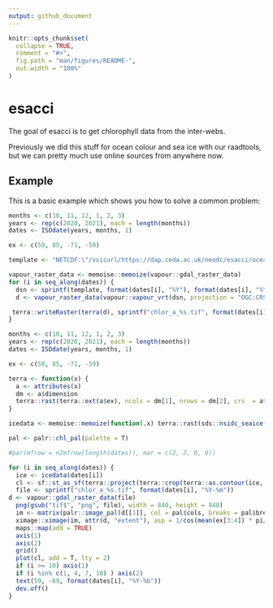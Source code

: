 ```yaml
---
output: github_document
---
```


<!-- README.md is generated from README.Rmd. Please edit that file -->

```r
knitr::opts_chunk$set(
  collapse = TRUE,
  comment = "#>",
  fig.path = "man/figures/README-",
  out.width = "100%"
)
```

# esacci

<!-- badges: start -->
<!-- badges: end -->

The goal of esacci is to get chlorophyll data from the inter-webs. 

Previously we did this stuff for ocean colour and sea ice with our raadtools, but we can
pretty much use online sources from anywhere now. 


## Example

This is a basic example which shows you how to solve a common problem:

```r
months <- c(10, 11, 12, 1, 2, 3)
years <- rep(c(2020, 2021), each = length(months))
dates <- ISOdate(years, months, 1)

ex <- c(50, 85, -71, -59)

template <- "NETCDF:\"/vsicurl/https://dap.ceda.ac.uk/neodc/esacci/ocean_colour/data/v6.0-release/geographic/netcdf/all_products/monthly/v6.0/%s/ESACCI-OC-L3S-OC_PRODUCTS-MERGED-1M_MONTHLY_4km_GEO_PML_OCx_QAA-%s-fv6.0.nc\":chlor_a"

vapour_raster_data <- memoise::memoize(vapour::gdal_raster_data)
for (i in seq_along(dates)) {
  dsn <- sprintf(template, format(dates[i], "%Y"), format(dates[i], "%Y%m"))
  d <- vapour_raster_data(vapour::vapour_vrt(dsn, projection = "OGC:CRS84"), target_ext = ex)

 terra::writeRaster(terra(d), sprintf("chlor_a_%s.tif", format(dates[i], "%Y-%m")))  
}

```

```r

months <- c(10, 11, 12, 1, 2, 3)
years <- rep(c(2020, 2021), each = length(months))
dates <- ISOdate(years, months, 1)

ex <- c(50, 85, -71, -59)

terra <- function(x) {
  a <- attributes(x)
  dm <- a$dimension
  terra::rast(terra::ext(a$ex), ncols = dm[1], nrows = dm[2], crs  = a$projection, vals = x[[1L]])
}

icedata <- memoise::memoize(function(.x) terra::rast(sds::nsidc_seaice(.x)))

pal <- palr::chl_pal(palette = T)

#par(mfrow = n2mfrow(length(dates)), mar = c(2, 2, 0, 0))

for (i in seq_along(dates)) {
  ice <- icedata(dates[i])
  cl <- sf::st_as_sf(terra::project(terra::crop(terra::as.contour(ice, levels = 15), terra::ext(0, 5e6, -5e6, 5e6)), "OGC:CRS84"))
  file <- sprintf("chlor_a_%s.tif", format(dates[i], "%Y-%m"))
d <- vapour::gdal_raster_data(file)
  png(gsub("tif$", "png", file), width = 840, height = 840)
  im <- matrix(palr::image_pal(d[[1]], col = pal$cols, breaks = pal$breaks), attr(d, "dimension")[2], byrow = TRUE)
  ximage::ximage(im, attr(d, "extent"), asp = 1/cos(mean(ex[3:4]) * pi/180), col = pal$cols, breaks = pal$breaks, axes = F)
  maps::map(add = TRUE)
  axis(1)
  axis(2)
  grid()
  plot(cl, add = T, lty = 2)
  if (i >= 10) axis(1)
  if (i %in% c(1, 4, 7, 10) ) axis(2)
  text(59, -69, format(dates[i], "%Y-%b"))
  dev.off()
}


```


